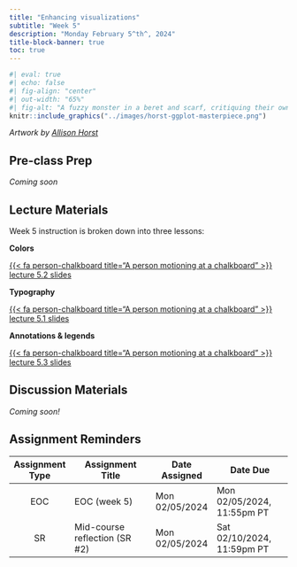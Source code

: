 ```yaml
---
title: "Enhancing visualizations"
subtitle: "Week 5"
description: "Monday February 5^th^, 2024"
title-block-banner: true
toc: true
---
```


```r
#| eval: true 
#| echo: false
#| fig-align: "center"
#| out-width: "65%" 
#| fig-alt: "A fuzzy monster in a beret and scarf, critiquing their own column graph on a canvas in front of them while other assistant monsters (also in berets) carry over boxes full of elements that can be used to customize a graph (like themes and geometric shapes). In the background is a wall with framed data visualizations. Stylized text reads 'ggplot2: build a data masterpiece.'"
knitr::include_graphics("../images/horst-ggplot-masterpiece.png")
```

:::{.gray-text .center-text}
*Artwork by [Allison Horst](https://allisonhorst.com/)*
:::

## Pre-class Prep

*Coming soon* 

## Lecture Materials 

Week 5 instruction is broken down into three lessons:

::: {.grid}

::: {.g-col-12 .g-col-md-4}
::: {.center-text}
[**Colors**]{.teal-text .body-text-m}

[{{< fa person-chalkboard title="A person motioning at a chalkboard" >}} lecture 5.2 slides](../slides/week5.1-colors-slides.qmd){.btn role="button" target="_blank"} 
:::
:::

::: {.g-col-12 .g-col-md-4}
::: {.center-text}
[**Typography**]{.teal-text .body-text-m}

[{{< fa person-chalkboard title="A person motioning at a chalkboard" >}} lecture 5.1 slides](../slides/week5.2-typography-slides.qmd){.btn role="button" target="_blank"} 
:::
:::

::: {.g-col-12 .g-col-md-4}
::: {.center-text}
[**Annotations & legends**]{.teal-text .body-text-m}

[{{< fa person-chalkboard title="A person motioning at a chalkboard" >}} lecture 5.3 slides](../sliweek5.3-annotations-slides.qmd){.btn role="button" target="_blank"} 
:::
:::

:::

<!-- - 1 color theory -->
<!-- 2 typography -->
<!-- 3 annotations -- {ggtext} {ggtextpath} see https://cararthompson.github.io/nhsr-2023-level-up-workshop/level-up-workshop.html#/title-slide-->
<!-- https://www.cararthompson.com/talks/user2022/media/useR2022_level_up_your_labels.pdf -->
<!-- - 3 DEI (using icons & colors for equity awareness) -->

<!-- https://albert-rapp.de/posts/ggplot2-tips/07_four_ways_colors_more_efficiently/07_four_ways_colors_more_efficiently.html -->
<!-- legends -->
<!-- Redundant coding: update ridgeline plot legend https://clauswilke.com/dataviz/redundant-coding.html; see `guide_colorbar()` https://rstudio-conf-2022.github.io/ggplot2-graphic-design/modules/d2-06_layout.html-->
<!-- patchwork for composing plots -->

## Discussion Materials

*Coming soon!*

## Assignment Reminders

| Assignment Type | Assignment Title               | Date Assigned  | Date Due                   |
|:---------------:|--------------------------------|----------------|----------------------------|
| EOC             | EOC (week 5)                   | Mon 02/05/2024 | Mon 02/05/2024, 11:55pm PT |
| SR              | Mid-course reflection (SR #2)  | Mon 02/05/2024 | Sat 02/10/2024, 11:59pm PT |

<!-- | Assignment Type | Assignment Title                                                                  | Date Assigned  | Date Due        | -->
<!-- |:---------------:|------------------------------------------------------------------------|----------------|----------------------------| -->
<!-- | EOC             | [EOC (week 5)](https://forms.gle/cLtHBybg6kgVDzQSA)                    | Mon 02/05/2024 | Mon 02/05/2024, 11:55pm PT | -->
<!-- | SR              | [Mid-course reflection (SR #2)](../assignments/SR2-midcourse.qmd)      | Mon 02/05/2024 | Sat 02/10/2024, 11:59pm PT | -->
